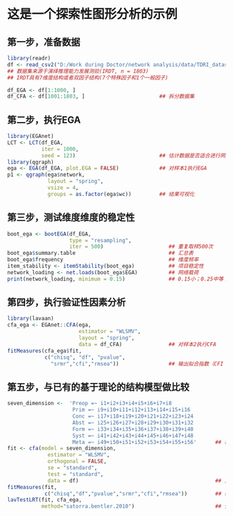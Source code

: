 # 这是一个探索性图形分析的示例

## 第一步，准备数据

```{r}
library(readr)
df <- read_csv2("D:/Work during Doctor/network analysis/data/TDRI_dataset.csv", col_names = TRUE)
## 数据集来源于演绎推理能力发展测验(IRDT, n = 1803)
## IRDT具有7维度结构或者双因子结构(7个特殊因子和1个一般因子)

df_EGA <- df[1:1000, ]
df_CFA <- df[1001:1803, ]                        ## 拆分数据集
```

## 第二步，执行EGA

```{r}
library(EGAnet)
LCT <- LCT(df_EGA,
           iter = 1000, 
           seed = 123)                           ## 估计数据是否适合进行网络分析（optional）
library(qgraph)
ega <- EGA(df_EGA, plot.EGA = FALSE)             ## 对样本1执行EGA
p1 <- qgraph(ega$network, 
             layout = "spring", 
             vsize = 4, 
             groups = as.factor(ega$wc))         ## 结果可视化
```

## 第三步，测试维度维度的稳定性

```{r}
boot_ega <- bootEGA(df_EGA, 
                    type = "resampling", 
                    iter = 500)                     ## 重复取样500次
boot_ega$summary.table                              ## 汇总表
boot_ega$frequency                                  ## 维度频率
item_stability <- itemStability(boot_ega)           ## 项目稳定性
network_loading <- net.loads(boot_ega$EGA)          ## 网络载荷
print(network_loading, minimum = 0.15)              ## 0.15小；0.25中等；0.35大
```

## 第四步，执行验证性因素分析

```{r}
library(lavaan)
cfa_ega <- EGAnet::CFA(ega, 
                       estimator = "WLSMV", 
                       layout = "spring", 
                       data = df_CFA)               ## 对样本2执行CFA
fitMeasures(cfa_ega$fit, 
            c("chisq", "df", "pvalue", 
              "srmr","cfi","rmsea"))                ## 输出拟合指数（CFI ≥ 0.95, SRMR ≤ 0.08, and RMSEA ≤ 0.05）
```

## 第五步，与已有的基于理论的结构模型做比较

```{r}
seven_dimension <-  'Preop =~ i1+i2+i3+i4+i5+i6+i7+i8
                     Prim =~ i9+i10+i11+i12+i13+i14+i15+i16
                     Conc =~ i17+i18+i19+i20+i21+i22+i23+i24
                     Abst =~ i25+i26+i27+i28+i29+i30+i31+i32
                     Form =~ i33+i34+i35+i36+i37+i38+i39+i40
                     Syst =~ i41+i42+i43+i44+i45+i46+i47+i48
                     Meta =~ i49+i50+i51+i52+i53+i54+i55+i56'      ## 构建原始的7维度模型
fit <- cfa(model = seven_dimension, 
             estimator = "WLSMV", 
             orthogonal = FALSE, 
             se = "standard", 
             test = "standard", 
             data = df)                                            ## 对7维度模型进行CFA
fitMeasures(fit, 
            c("chisq","df","pvalue","srmr","cfi","rmsea"))         ## 输出拟合指数
lavTestLRT(fit, cfa_ega, 
           method="satorra.bentler.2010")                          ## 使用S-B方法对模型进行比较
```
